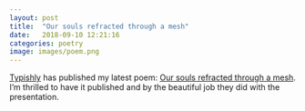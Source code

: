 ```yaml
---
layout: post
title:  "Our souls refracted through a mesh"
date:   2018-09-10 12:21:16
categories: poetry
image: images/poem.png
---
```


[Typishly](http://typishly.com/) has published my latest poem: [Our souls refracted through a mesh](https://typishly.com/2018/09/10/our-souls-refracted-through-a-mesh/).  I'm thrilled to have it published and by the beautiful job they did with the presentation.
